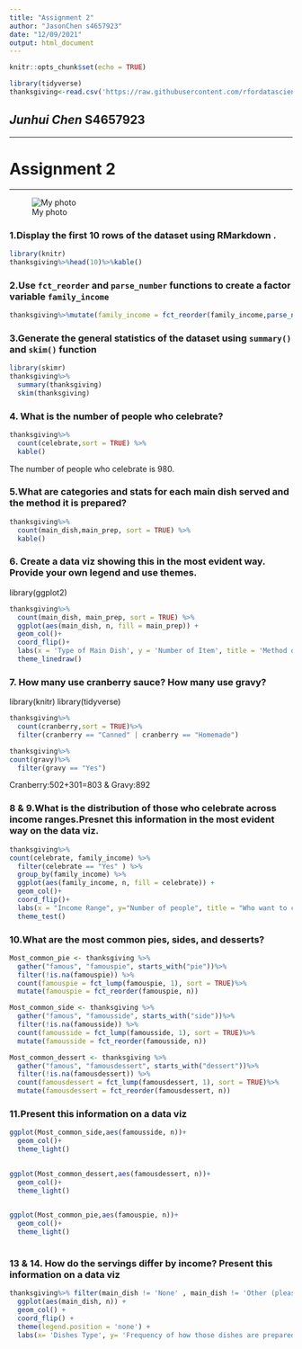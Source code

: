 ---
title: "Assignment 2"
author: "JasonChen s4657923"
date: "12/09/2021"
output: html_document
---

```{r setup, include=FALSE}
knitr::opts_chunk$set(echo = TRUE)
```

```{r}
library(tidyverse)
thanksgiving<-read.csv('https://raw.githubusercontent.com/rfordatascience/tidytuesday/master/data/2018/2018-11-20/thanksgiving_meals.csv')
```


## *Junhui Chen* **S4657923**

***

# Assignment 2

***
![My photo](myphoto.jpg)

### 1.Display the first 10 rows of the dataset using RMarkdown .
```{r}
library(knitr)
thanksgiving%>%head(10)%>%kable()

```

### 2.Use `fct_reorder` and `parse_number` functions to create a factor variable `family_income`
```{r}
thanksgiving%>%mutate(family_income = fct_reorder(family_income,parse_number(family_income)))
```

### 3.Generate the general statistics of the dataset using `summary()` and `skim()` function
```{r}
library(skimr)
thanksgiving%>%
  summary(thanksgiving)
  skim(thanksgiving)
```

### 4. What is the number of people who celebrate?
```{r}
thanksgiving%>%
  count(celebrate,sort = TRUE) %>%
  kable()
```
The number of people who celebrate is 980.


### 5.What are categories and stats for each main dish served and the method it is prepared?
```{r}
thanksgiving%>%
  count(main_dish,main_prep, sort = TRUE) %>%
  kable()
```
### 6. Create a data viz showing this in the most evident way. Provide your own legend and use themes.
library(ggplot2)
```{r}
thanksgiving%>%
  count(main_dish, main_prep, sort = TRUE) %>%
  ggplot(aes(main_dish, n, fill = main_prep)) +
  geom_col()+
  coord_flip()+
  labs(x = 'Type of Main Dish', y = 'Number of Item', title = 'Method of having meals', caption = 'Image : Graph') +
  theme_linedraw()

```

### 7. How many use cranberry sauce? How many use gravy?

library(knitr)
library(tidyverse)


```{r}
thanksgiving%>%
  count(cranberry,sort = TRUE)%>%
  filter(cranberry == "Canned" | cranberry == "Homemade")
```

```{r}
thanksgiving%>%
count(gravy)%>%
  filter(gravy == "Yes")

```
Cranberry:502+301=803 & Gravy:892

### 8 & 9.What is the distribution of those who celebrate across income ranges.Presnet this information in the most evident way on the data viz.

```{r}
thanksgiving%>%
count(celebrate, family_income) %>%
  filter(celebrate == "Yes" ) %>%
  group_by(family_income) %>%
  ggplot(aes(family_income, n, fill = celebrate)) +
  geom_col()+
  coord_flip()+
  labs(x = "Income Range", y="Number of people", title = "Who want to celebrate the Thanksgiving", caption = "Image 2: Graph") +
  theme_test()
```
### 10.What are the most common pies, sides, and desserts?
```{r}
Most_common_pie <- thanksgiving %>%
  gather("famous", "famouspie", starts_with("pie"))%>%
  filter(!is.na(famouspie)) %>%
  count(famouspie = fct_lump(famouspie, 1), sort = TRUE)%>%
  mutate(famouspie = fct_reorder(famouspie, n))
```

```{r}
Most_common_side <- thanksgiving %>%
  gather("famous", "famousside", starts_with("side"))%>%
  filter(!is.na(famousside)) %>%
  count(famousside = fct_lump(famousside, 1), sort = TRUE)%>%
  mutate(famousside = fct_reorder(famousside, n))
```

```{r}
Most_common_dessert <- thanksgiving %>%
  gather("famous", "famousdessert", starts_with("dessert"))%>%
  filter(!is.na(famousdessert)) %>%
  count(famousdessert = fct_lump(famousdessert, 1), sort = TRUE)%>%
  mutate(famousdessert = fct_reorder(famousdessert, n))
```

### 11.Present this information on a data viz

```{r}
ggplot(Most_common_side,aes(famousside, n))+
  geom_col()+
  theme_light() 
  
```
```{r}
ggplot(Most_common_dessert,aes(famousdessert, n))+
  geom_col()+
  theme_light() 
  
```
```{r}
ggplot(Most_common_pie,aes(famouspie, n))+
  geom_col()+
  theme_light() 
  
```
 
 
### 13 & 14. How do the servings differ by income? Present this information on a data viz

```{r}
thanksgiving%>% filter(main_dish != 'None' , main_dish != 'Other (please specify)') %>% count(main_dish, family_income) %>%
  ggplot(aes(main_dish, n)) + 
  geom_col() +
  coord_flip() +
  theme(legend.position = 'none') +
  labs(x= 'Dishes Type', y= 'Frequency of how those dishes are prepared', title = 'The most common way that Thanksgiving meals are prepared', caption = 'Graph type: point')

```



